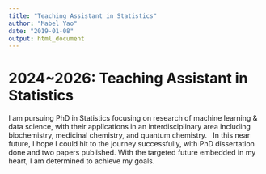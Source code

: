 ```yaml
---
title: "Teaching Assistant in Statistics"
author: "Mabel Yao"
date: "2019-01-08"
output: html_document
---
```


# 2024~2026: Teaching Assistant in Statistics

I am pursuing PhD in Statistics focusing on research of machine learning & data science, with their applications in an interdisciplinary area including biochemistry, medicinal chemistry, and quantum chemistry. \ 
In this near future, I hope I could hit to the journey successfully, with PhD dissertation done and two papers published. With the targeted future embedded in my heart, I am determined to achieve my goals. \
